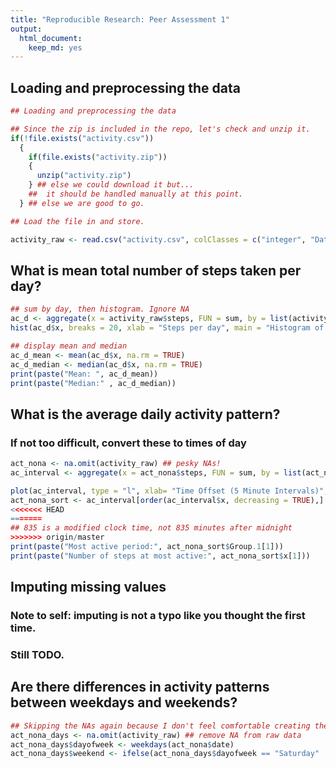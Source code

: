 ```yaml
---
title: "Reproducible Research: Peer Assessment 1"
output: 
  html_document: 
    keep_md: yes
---
```

## Loading and preprocessing the data

```r

## Loading and preprocessing the data

## Since the zip is included in the repo, let's check and unzip it.
if(!file.exists("activity.csv"))
  {
    if(file.exists("activity.zip"))
    {
      unzip("activity.zip")
    } ## else we could download it but... 
    ##  it should be handled manually at this point.
  } ## else we are good to go.

## Load the file in and store.

activity_raw <- read.csv("activity.csv", colClasses = c("integer", "Date", "integer"))
```

## What is mean total number of steps taken per day?
```r
## sum by day, then histogram. Ignore NA
ac_d <- aggregate(x = activity_raw$steps, FUN = sum, by = list(activity_raw$date))
hist(ac_d$x, breaks = 20, xlab = "Steps per day", main = "Histogram of daily step count")

## display mean and median
ac_d_mean <- mean(ac_d$x, na.rm = TRUE)
ac_d_median <- median(ac_d$x, na.rm = TRUE)
print(paste("Mean: ", ac_d_mean))
print(paste("Median:" , ac_d_median))
```

## What is the average daily activity pattern?
### If not too difficult, convert these to times of day
```r
act_nona <- na.omit(activity_raw) ## pesky NAs!
ac_interval <- aggregate(x = act_nona$steps, FUN = sum, by = list(act_nona$interval))

plot(ac_interval, type = "l", xlab= "Time Offset (5 Minute Intervals)", ylab = "Steps")
act_nona_sort <- ac_interval[order(ac_interval$x, decreasing = TRUE),]
<<<<<<< HEAD
=======
## 835 is a modified clock time, not 835 minutes after midnight
>>>>>>> origin/master
print(paste("Most active period:", act_nona_sort$Group.1[1]))
print(paste("Number of steps at most active:", act_nona_sort$x[1]))

```

## Imputing missing values
### Note to self: imputing is not a typo like you thought the first time.
### Still TODO.

## Are there differences in activity patterns between weekdays and weekends?
```r
## Skipping the NAs again because I don't feel comfortable creating them, even with simple methods.
act_nona_days <- na.omit(activity_raw) ## remove NA from raw data
act_nona_days$dayofweek <- weekdays(act_nona$date)
act_nona_days$weekend <- ifelse(act_nona_days$dayofweek == "Saturday" | act_nona_days$dayofweek == "Sunday", TRUE, FALSE )

```
